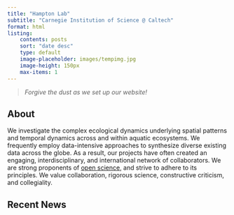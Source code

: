 ```yaml
---
title: "Hampton Lab"
subtitle: "Carnegie Institution of Science @ Caltech"
format: html
listing: 
    contents: posts
    sort: "date desc"
    type: default
    image-placeholder: images/tempimg.jpg
    image-height: 150px
    max-items: 1
---
```



 > _Forgive the dust as we set up our website!_ 
 
## About

We investigate the complex ecological dynamics underlying spatial patterns and temporal dynamics across and within aquatic ecosystems. We frequently employ data-intensive approaches to synthesize diverse existing data across the globe. As a result, our projects have often created an engaging, interdisciplinary, and international network of collaborators. We are strong proponents of [open science](https://esajournals.onlinelibrary.wiley.com/doi/full/10.1890/ES14-00402.1), and strive to adhere to its principles. We value collaboration, rigorous science, constructive criticism, and collegiality.

## Recent News

